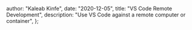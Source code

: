   author: "Kaleab Kinfe",
  date: "2020-12-05",
  title: "VS Code Remote Development",
  description: "Use VS Code against a remote computer or container",
};

